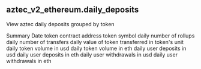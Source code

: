 ## aztec_v2_ethereum.daily_deposits 
View aztec daily deposits grouped by token

<ParamField path="date">
Summary Date
</ParamField>
<ParamField path="token_address">
token contract address
</ParamField>
<ParamField path="symbol">
token symbol
</ParamField>
<ParamField path="num_rollups">
daily number of rollups
</ParamField>
<ParamField path="num_tfers">
 daily number of transfers
</ParamField>
<ParamField path="abs_value_norm">
daily value of token transferred in token&#x27;s unit
</ParamField>
<ParamField path="abs_volume_usd">
daily token volume in usd
</ParamField>
<ParamField path="abs_volume_eth">
daily token volume in eth
</ParamField>
<ParamField path="user_deposits_usd">
daily user deposits in usd
</ParamField>
<ParamField path="user_deposits_eth">
daily user deposits in eth
</ParamField>
<ParamField path="user_withdrawals_usd">
daily user withdrawals in usd
</ParamField>
<ParamField path="user_withdrawals_eth">
daily user withdrawals in eth
</ParamField>
